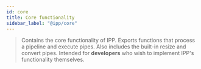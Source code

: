 ```yaml
---
id: core
title: Core functionality
sidebar_label: "@ipp/core"
---
```



> Contains the core functionality of IPP. Exports functions that process a pipeline and execute
> pipes. Also includes the built-in resize and convert pipes. Intended for **developers** who wish
> to implement IPP's functionality themselves.

<WIP centre spacing="12" />
